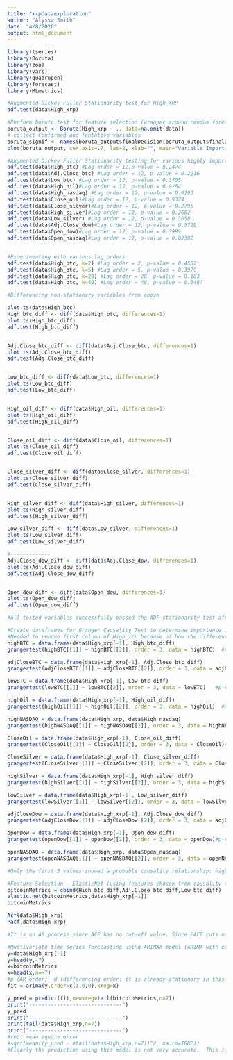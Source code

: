 ```yaml
---
title: "xrpdataexploration"
author: "Alyssa Smith"
date: "4/8/2020"
output: html_document
---
```


```r
library(tseries)
library(Boruta)
library(zoo)
library(vars)
library(quadrupen)
library(forecast)
library(MLmetrics)
```



```r
#Augmented Dickey Fuller Stationarity test for High_XRP
adf.test(data$High_xrp)
```

```r
#Perform boruta test for feature selection (wrapper around random forest)
boruta_output <- Boruta(High_xrp ~ ., data=na.omit(data))
# collect Confirmed and Tentative variables
boruta_signif <- names(boruta_output$finalDecision[boruta_output$finalDecision %in% c("Confirmed", "Tentative")]) 
plot(boruta_output, cex.axis=.7, las=2, xlab="", main="Variable Importance")  # plot variable importance
```

```r
#Augmented Dickey Fuller Stationarity testing for various highly important predictor variables
adf.test(data$High_btc) #Lag order = 12,p-value = 0.2474
adf.test(data$Adj.Close_btc) #Lag order = 12, p-value = 0.2216
adf.test(data$Low_btc) #Lag order = 12, p-value = 0.3705
adf.test(data$High_oil)#Lag order = 12, p-value = 0.9264
adf.test(data$High_nasdaq) #Lag order = 12, p-value = 0.0293
adf.test(data$Close_oil)#Lag order = 12, p-value = 0.9374
adf.test(data$Close_silver)#Lag order = 12, p-value = 0.2795
adf.test(data$High_silver)#Lag order = 12, p-value = 0.2602
adf.test(data$Low_silver) #Lag order = 12, p-value = 0.3058
adf.test(data$Adj.Close_dow)#Lag order = 12, p-value = 0.3719
adf.test(data$Open_dow)#Lag order = 12, p-value = 0.3989
adf.test(data$Open_nasdaq)#Lag order = 12, p-value = 0.02382


#Experimenting with various lag orders 
adf.test(data$High_btc, k=2) #Lag order = 2, p-value = 0.4582
adf.test(data$High_btc, k=5) #Lag order = 5, p-value = 0.3979
adf.test(data$High_btc, k=20) #Lag order = 20, p-value = 0.183
adf.test(data$High_btc, k=40) #Lag order = 40, p-value = 0.3487
```
```r
#Differencing non-stationary variables from above

plot.ts(data$High_btc)
High_btc_diff <- diff(data$High_btc, differences=1)
plot.ts(High_btc_diff)
adf.test(High_btc_diff)


Adj.Close_btc_diff <- diff(data$Adj.Close_btc, differences=1)
plot.ts(Adj.Close_btc_diff)
adf.test(Adj.Close_btc_diff)


Low_btc_diff <- diff(data$Low_btc, differences=1)
plot.ts(Low_btc_diff)
adf.test(Low_btc_diff)


High_oil_diff <- diff(data$High_oil, differences=1)
plot.ts(High_oil_diff)
adf.test(High_oil_diff)


Close_oil_diff <- diff(data$Close_oil, differences=1)
plot.ts(Close_oil_diff)
adf.test(Close_oil_diff)


Close_silver_diff <- diff(data$Close_silver, differences=1)
plot.ts(Close_silver_diff)
adf.test(Close_silver_diff)


High_silver_diff <- diff(data$High_silver, differences=1)
plot.ts(High_silver_diff)
adf.test(High_silver_diff)

Low_silver_diff <- diff(data$Low_silver, differences=1)
plot.ts(Low_silver_diff)
adf.test(Low_silver_diff)

#-------------
Adj.Close_dow_diff <- diff(data$Adj.Close_dow, differences=1)
plot.ts(Adj.Close_dow_diff)
adf.test(Adj.Close_dow_diff)


Open_dow_diff <- diff(data$Open_dow, differences=1)
plot.ts(Open_dow_diff)
adf.test(Open_dow_diff)

#All tested variables successfully passed the ADF stationarity test after lag-1 differencing.
```


```r

#Create dataframes for Granger Causality Test to determine importance in predicting High_XRP (using the stationary features above)
#Needed to remove first column of High_xrp because of how the differencing works: the count of the differenced data was one less than the original column
highBTC = data.frame(data$High_xrp[-1], High_btc_diff)
grangertest(highBTC[[1]] ~ highBTC[[2]], order = 3, data = highBTC)  #p-value: 0.00082

adjCloseBTC = data.frame(data$High_xrp[-1], Adj.Close_btc_diff)
grangertest(adjCloseBTC[[1]] ~ adjCloseBTC[[2]], order = 3, data = adjCloseBTC)  #p-value: < 2.2e-16

lowBTC = data.frame(data$High_xrp[-1], Low_btc_diff)
grangertest(lowBTC[[1]] ~ lowBTC[[2]], order = 3, data = lowBTC)   #p-value: < 2.2e-16

highOil = data.frame(data$High_xrp[-1], High_oil_diff)
grangertest(highOil[[1]] ~ highOil[[2]], order = 3, data = highOil)  #p-value: 0.9494

highNASDAQ = data.frame(data$High_xrp, data$High_nasdaq)
grangertest(highNASDAQ[[1]] ~ highNASDAQ[[2]], order = 3, data = highNASDAQ)  #p-value: 0.6872

CloseOil = data.frame(data$High_xrp[-1], Close_oil_diff)
grangertest(CloseOil[[1]] ~ CloseOil[[2]], order = 3, data = CloseOil)#p-value: 0.7832

CloseSilver = data.frame(data$High_xrp[-1], Close_silver_diff)
grangertest(CloseSilver[[1]] ~ CloseSilver[[2]], order = 3, data = CloseSilver)#p-value: 0.3482

highSilver = data.frame(data$High_xrp[-1], High_silver_diff)
grangertest(highSilver[[1]] ~ highSilver[[2]], order = 3, data = highSilver)#p-value: 0.5557

lowSilver = data.frame(data$High_xrp[-1], Low_silver_diff)
grangertest(lowSilver[[1]] ~ lowSilver[[2]], order = 3, data = lowSilver)#p-value: 0.371

adjCloseDow = data.frame(data$High_xrp[-1], Adj.Close_dow_diff)
grangertest(adjCloseDow[[1]] ~ adjCloseDow[[2]], order = 3, data = adjCloseDow)#p-value: 0.4515

openDow = data.frame(data$High_xrp[-1], Open_dow_diff)
grangertest(openDow[[1]] ~ openDow[[2]], order = 3, data = openDow)#p-value: 0.2341

openNASDAQ = data.frame(data$High_xrp, data$Open_nasdaq)
grangertest(openNASDAQ[[1]] ~ openNASDAQ[[2]], order = 3, data = openNASDAQ)  #p-value: 0.5928

#Only the first 3 values showed a probable causality relationship: high BTC price, Adj.Close BTC, and low BTC.
```

```r
#Feature Selection - ElasticNet (using features chosen from causality testing)
bitcoinMetrics = cbind(High_btc_diff,Adj.Close_btc_diff,Low_btc_diff)
elastic.net(bitcoinMetrics,data$High_xrp[-1])
bitcoinMetrics
```

```r
Acf(data$High_xrp)
Pacf(data$High_xrp)

#It is an AR process since ACF has no cut-off value. Since PACF cuts off at lag 1, use AR 1 for the ARIMAX model.
```
```r
#Multivariate time series forecasting using ARIMAX model (ARIMA with exogenous variables)
y=data$High_xrp[-1]
y=head(y,-7)
x=bitcoinMetrics
x=head(x,n=-7)
#p (AR order), d (differencing order: it is already stationary in this case) and c(MA order) = (1,0,0)
fit = arima(y,order=c(1,0,0),xreg=x)

y_pred = predict(fit,newxreg=tail(bitcoinMetrics,n=7))
print("------------------------------")
y_pred
print("------------------------------")
print(tail(data$High_xrp,n=7))
print("------------------------------")
#root mean square error
#sqrt(mean((y_pred - #tail(data$High_xrp,n=7))^2, na.rm=TRUE))
#Clearly the prediction using this model is not very accurate.  This is what was expected, considering the volatility of XRP prices and the fact that it is sensitive to pumps and dumps.
```

